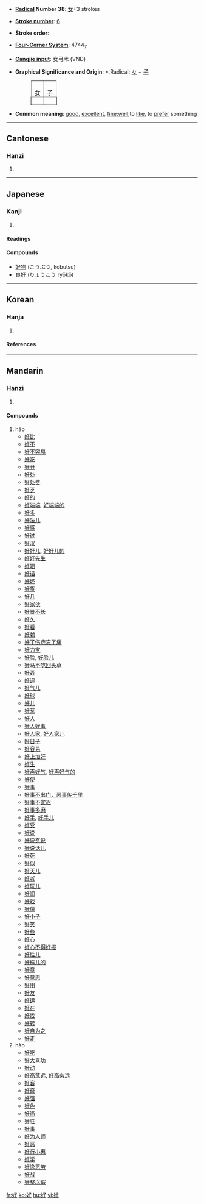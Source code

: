 * '''[[Wiktionary:Chinese radical index| Radical]] Number 38''': [[Wiktionary:Chinese radical index 女|女]]+3 strokes

* '''[[Wiktionary:Chinese total strokes index|Stroke number]]''': [[Wiktionary:Chinese total strokes index 6|6]]

* '''Stroke order''': 

* '''[[Wiktionary:Chinese four corner index|Four-Corner System]]''': 4744<sub>7</sub>

* '''[[Wiktionary:Chinese Cangjie index|Cangjie input]]''': 女弓木 (VND)

* '''Graphical Significance and Origin''': *:Radical: [[女]] + [[子]]
*:<table border=1 style="display:inline;"><tr><td>女</td><td>子</td></tr></table>

* '''Common meaning''': [[good]], [[excellent]], [[fine]];[[well]];to [[like]], to [[prefer]] something
----
==Cantonese==
===Hanzi===
{{yue-hanzi|jyut=hou2|y=hou2, hou3}}
# {{defn|Cantonese}}
----
== Japanese ==
===Kanji===
{{ja-kanji|grade=|rs=}}
# {{defn|Japanese}} 
====Readings====
{{ja-readings|on=[[こう]] ([[kō]])|kun=[[このむ]] ([[konomu]]), [[すく]] ([[suku]]), [[よい]] ([[yoi]])}}

====Compounds====
*[[好物]] (こうぶつ, kōbutsu)
*[[良好]] (りょうこう ryōkō)
----
==Korean==
===Hanja===
{{ko-hanja|hangeul=호|rv=ho|mr=ho}}
# {{defn|Korean}}
====References====
{{Han ref|kx=0255.110|dkj=06053|dj=0518.120|hdz=21028.010|uh=597D|ud=22909|bh=A66E|bd=42606}}
----
==Mandarin==
===Hanzi===
{{cmn-hanzi|pin=[[hǎo]] (hao3), [[hào]] (hao4)|wg=hao<sup>3</sup>, hao<sup>4</sup>}}
# {{defn|Mandarin}}

====Compounds====
#hǎo
#*[[好比]]
#*[[好不]]
#*[[好不容易]]
#*[[好吃]]
#*[[好丑]]
#*[[好处]]
#*[[好处费]]
#*[[好歹]]
#*[[好的]]
#*[[好端端]], [[好端端的]]
#*[[好多]]
#*[[好法儿]]
#*[[好感]]
#*[[好过]]
#*[[好汉]]
#*[[好好儿]], [[好好儿的]]
#*[[好好先生]]
#*[[好喝]]
#*[[好话]]
#*[[好坏]]
#*[[好货]]
#*[[好几]]
#*[[好家伙]]
#*[[好景不长]]
#*[[好久]]
#*[[好看]]
#*[[好赖]]
#*[[好了伤疤忘了痛]]
#*[[好力宝]]
#*[[好脸]], [[好脸儿]]
#*[[好马不吃回头草]]
#*[[好孬]]
#*[[好评]]
#*[[好气儿]]
#*[[好球]]
#*[[好儿]]
#*[[好惹]]
#*[[好人]]
#*[[好人好事]]
#*[[好人家]], [[好人家儿]]
#*[[好日子]]
#*[[好容易]]
#*[[好上加好]]
#*[[好生]]
#*[[好声好气]], [[好声好气的]]
#*[[好使]]
#*[[好事]]
#*[[好事不出门，恶事传千里]]
#*[[好事不宜迟]]
#*[[好事多磨]]
#*[[好手]], [[好手儿]]
#*[[好受]]
#*[[好说]]
#*[[好说歹说]]
#*[[好说话儿]]
#*[[好死]]
#*[[好似]]
#*[[好天儿]]
#*[[好听]]
#*[[好玩儿]]
#*[[好闻]]
#*[[好戏]]
#*[[好像]]
#*[[好小子]]
#*[[好笑]]
#*[[好些]]
#*[[好心]]
#*[[好心不得好报]]
#*[[好性儿]]
#*[[好样儿的]]
#*[[好意]]
#*[[好意思]]
#*[[好用]]
#*[[好友]]
#*[[好运]]
#*[[好在]]
#*[[好找]]
#*[[好转]]
#*[[好自为之]]
#*[[好走]]
#hào
#*[[好吃]]
#*[[好大喜功]]
#*[[好动]]
#*[[好高鹜远]], [[好高务远]]
#*[[好客]]
#*[[好奇]]
#*[[好强]]
#*[[好色]]
#*[[好尚]]
#*[[好胜]]
#*[[好事]]
#*[[好为人师]]
#*[[好恶]]
#*[[好行小惠]]
#*[[好学]]
#*[[好逸恶劳]]
#*[[好战]]
#*[[好整以暇]]

[[fr:好]]
[[ko:好]]
[[hu:好]]
[[vi:好]]